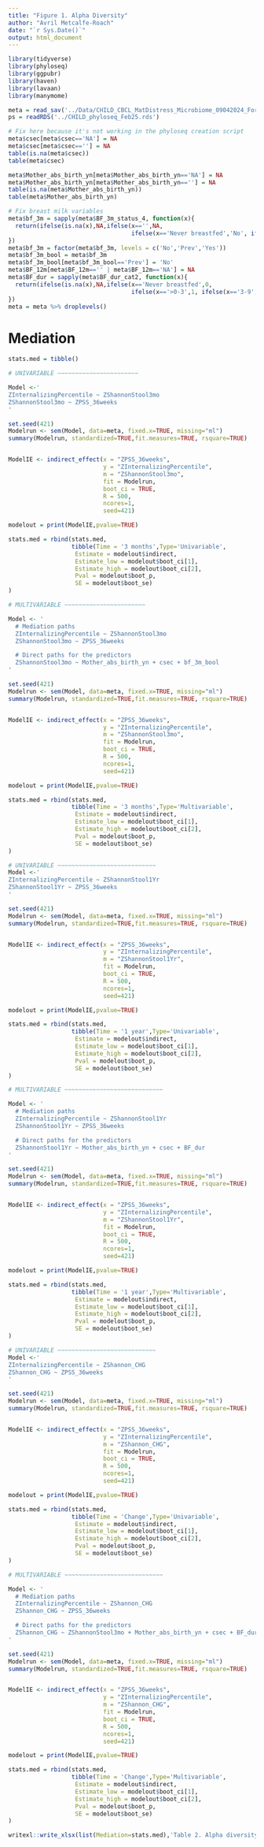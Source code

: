 ---
title: "Figure 1. Alpha Diversity"
author: "Avril Metcalfe-Roach"
date: "`r Sys.Date()`"
output: html_document
---

```{r Prep Data}
library(tidyverse)
library(phyloseq)
library(ggpubr)
library(haven)
library(lavaan)
library(manymome)

meta = read_sav('../Data/CHILD_CBCL_MatDistress_Microbiome_09042024_ForAvril.sav')
ps = readRDS('../CHILD_phyloseq_Feb25.rds')

# Fix here because it's not working in the phyloseq creation script
meta$csec[meta$csec=='NA'] = NA
meta$csec[meta$csec==''] = NA
table(is.na(meta$csec))
table(meta$csec)

meta$Mother_abs_birth_yn[meta$Mother_abs_birth_yn=='NA'] = NA
meta$Mother_abs_birth_yn[meta$Mother_abs_birth_yn==''] = NA
table(is.na(meta$Mother_abs_birth_yn))
table(meta$Mother_abs_birth_yn)

# Fix breast milk variables
meta$bf_3m = sapply(meta$BF_3m_status_4, function(x){
  return(ifelse(is.na(x),NA,ifelse(x=='',NA,
                                   ifelse(x=='Never breastfed','No', ifelse(x=='Zero','Prev','Yes')))))
})
meta$bf_3m = factor(meta$bf_3m, levels = c('No','Prev','Yes'))
meta$bf_3m_bool = meta$bf_3m
meta$bf_3m_bool[meta$bf_3m_bool=='Prev'] = 'No'
meta$BF_12m[meta$BF_12m=='' | meta$BF_12m=='NA'] = NA
meta$BF_dur = sapply(meta$BF_dur_cat2, function(x){
  return(ifelse(is.na(x),NA,ifelse(x=='Never breastfed',0,
                                   ifelse(x=='>0-3',1, ifelse(x=='3-9',2,ifelse(x=='9-12',3,4))))))
})
meta = meta %>% droplevels()
```

# Mediation

```{r}
stats.med = tibble()
```

```{r 3 months}
# UNIVARIABLE ~~~~~~~~~~~~~~~~~~~~~~~

Model <-'
ZInternalizingPercentile ~ ZShannonStool3mo 
ZShannonStool3mo ~ ZPSS_36weeks
'

set.seed(421)
Modelrun <- sem(Model, data=meta, fixed.x=TRUE, missing="ml")
summary(Modelrun, standardized=TRUE,fit.measures=TRUE, rsquare=TRUE)


ModelIE <- indirect_effect(x = "ZPSS_36weeks",
                           y = "ZInternalizingPercentile",
                           m = "ZShannonStool3mo",
                           fit = Modelrun,
                           boot_ci = TRUE,
                           R = 500,
                           ncores=1,
                           seed=421)

modelout = print(ModelIE,pvalue=TRUE)

stats.med = rbind(stats.med,
                  tibble(Time = '3 months',Type='Univariable',
                   Estimate = modelout$indirect,
                   Estimate_low = modelout$boot_ci[1],
                   Estimate_high = modelout$boot_ci[2],
                   Pval = modelout$boot_p,
                   SE = modelout$boot_se)
)

# MULTIVARIABLE ~~~~~~~~~~~~~~~~~~~~~~~

Model <- '
  # Mediation paths
  ZInternalizingPercentile ~ ZShannonStool3mo
  ZShannonStool3mo ~ ZPSS_36weeks

  # Direct paths for the predictors
  ZShannonStool3mo ~ Mother_abs_birth_yn + csec + bf_3m_bool
'

set.seed(421)
Modelrun <- sem(Model, data=meta, fixed.x=TRUE, missing="ml")
summary(Modelrun, standardized=TRUE,fit.measures=TRUE, rsquare=TRUE)


ModelIE <- indirect_effect(x = "ZPSS_36weeks",
                           y = "ZInternalizingPercentile",
                           m = "ZShannonStool3mo",
                           fit = Modelrun,
                           boot_ci = TRUE,
                           R = 500,
                           ncores=1,
                           seed=421)

modelout = print(ModelIE,pvalue=TRUE)

stats.med = rbind(stats.med,
                  tibble(Time = '3 months',Type='Multivariable',
                   Estimate = modelout$indirect,
                   Estimate_low = modelout$boot_ci[1],
                   Estimate_high = modelout$boot_ci[2],
                   Pval = modelout$boot_p,
                   SE = modelout$boot_se)
)
```

```{r 1 year}
# UNIVARIABLE ~~~~~~~~~~~~~~~~~~~~~~~~~~~~
Model <-'
ZInternalizingPercentile ~ ZShannonStool1Yr 
ZShannonStool1Yr ~ ZPSS_36weeks
'

set.seed(421)
Modelrun <- sem(Model, data=meta, fixed.x=TRUE, missing="ml")
summary(Modelrun, standardized=TRUE,fit.measures=TRUE, rsquare=TRUE)


ModelIE <- indirect_effect(x = "ZPSS_36weeks",
                           y = "ZInternalizingPercentile",
                           m = "ZShannonStool1Yr",
                           fit = Modelrun,
                           boot_ci = TRUE,
                           R = 500,
                           ncores=1,
                           seed=421)

modelout = print(ModelIE,pvalue=TRUE)

stats.med = rbind(stats.med,
                  tibble(Time = '1 year',Type='Univariable',
                   Estimate = modelout$indirect,
                   Estimate_low = modelout$boot_ci[1],
                   Estimate_high = modelout$boot_ci[2],
                   Pval = modelout$boot_p,
                   SE = modelout$boot_se)
)

# MULTIVARIABLE ~~~~~~~~~~~~~~~~~~~~~~~~~~~~

Model <- '
  # Mediation paths
  ZInternalizingPercentile ~ ZShannonStool1Yr
  ZShannonStool1Yr ~ ZPSS_36weeks

  # Direct paths for the predictors
  ZShannonStool1Yr ~ Mother_abs_birth_yn + csec + BF_dur
'

set.seed(421)
Modelrun <- sem(Model, data=meta, fixed.x=TRUE, missing="ml")
summary(Modelrun, standardized=TRUE,fit.measures=TRUE, rsquare=TRUE)


ModelIE <- indirect_effect(x = "ZPSS_36weeks",
                           y = "ZInternalizingPercentile",
                           m = "ZShannonStool1Yr",
                           fit = Modelrun,
                           boot_ci = TRUE,
                           R = 500,
                           ncores=1,
                           seed=421)

modelout = print(ModelIE,pvalue=TRUE)

stats.med = rbind(stats.med,
                  tibble(Time = '1 year',Type='Multivariable',
                   Estimate = modelout$indirect,
                   Estimate_low = modelout$boot_ci[1],
                   Estimate_high = modelout$boot_ci[2],
                   Pval = modelout$boot_p,
                   SE = modelout$boot_se)
)
```


```{r Change}
# UNIVARIABLE ~~~~~~~~~~~~~~~~~~~~~~~~~~~~
Model <-'
ZInternalizingPercentile ~ ZShannon_CHG 
ZShannon_CHG ~ ZPSS_36weeks
'

set.seed(421)
Modelrun <- sem(Model, data=meta, fixed.x=TRUE, missing="ml")
summary(Modelrun, standardized=TRUE,fit.measures=TRUE, rsquare=TRUE)


ModelIE <- indirect_effect(x = "ZPSS_36weeks",
                           y = "ZInternalizingPercentile",
                           m = "ZShannon_CHG",
                           fit = Modelrun,
                           boot_ci = TRUE,
                           R = 500,
                           ncores=1,
                           seed=421)

modelout = print(ModelIE,pvalue=TRUE)

stats.med = rbind(stats.med,
                  tibble(Time = 'Change',Type='Univariable',
                   Estimate = modelout$indirect,
                   Estimate_low = modelout$boot_ci[1],
                   Estimate_high = modelout$boot_ci[2],
                   Pval = modelout$boot_p,
                   SE = modelout$boot_se)
)

# MULTIVARIABLE ~~~~~~~~~~~~~~~~~~~~~~~~~~~~

Model <- '
  # Mediation paths
  ZInternalizingPercentile ~ ZShannon_CHG
  ZShannon_CHG ~ ZPSS_36weeks

  # Direct paths for the predictors
  ZShannon_CHG ~ ZShannonStool3mo + Mother_abs_birth_yn + csec + BF_dur
'

set.seed(421)
Modelrun <- sem(Model, data=meta, fixed.x=TRUE, missing="ml")
summary(Modelrun, standardized=TRUE,fit.measures=TRUE, rsquare=TRUE)


ModelIE <- indirect_effect(x = "ZPSS_36weeks",
                           y = "ZInternalizingPercentile",
                           m = "ZShannon_CHG",
                           fit = Modelrun,
                           boot_ci = TRUE,
                           R = 500,
                           ncores=1,
                           seed=421)

modelout = print(ModelIE,pvalue=TRUE)

stats.med = rbind(stats.med,
                  tibble(Time = 'Change',Type='Multivariable',
                   Estimate = modelout$indirect,
                   Estimate_low = modelout$boot_ci[1],
                   Estimate_high = modelout$boot_ci[2],
                   Pval = modelout$boot_p,
                   SE = modelout$boot_se)
)
```

```{r Save stats}
writexl::write_xlsx(list(Mediation=stats.med),'Table 2. Alpha diversity Mediation.xlsx')
```

